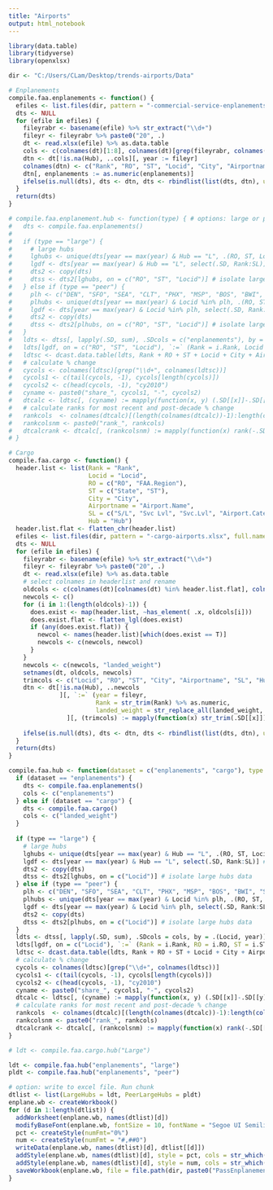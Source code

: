 ```yaml
---
title: "Airports"
output: html_notebook
---
```


```r
library(data.table)
library(tidyverse)
library(openxlsx)

dir <- "C:/Users/CLam/Desktop/trends-airports/Data"

# Enplanements
compile.faa.enplanements <- function() {
  efiles <- list.files(dir, pattern = "-commercial-service-enplanements.xlsx", full.names = T)
  dts <- NULL
  for (efile in efiles) {
    fileyrabr <- basename(efile) %>% str_extract("\\d+")
    fileyr <- fileyrabr %>% paste0("20", .)
    dt <- read.xlsx(efile) %>% as.data.table
    cols <- c(colnames(dt)[1:8], colnames(dt)[grep(fileyrabr, colnames(dt))])
    dtn <- dt[!is.na(Hub), ..cols][, year := fileyr]
    colnames(dtn) <- c("Rank", "RO", "ST", "Locid", "City", "Airportname", "SL", "Hub", "enplanements", "year")
    dtn[, enplanements := as.numeric(enplanements)]
    ifelse(is.null(dts), dts <- dtn, dts <- rbindlist(list(dts, dtn), use.names = T))
  }
  return(dts)
}

# compile.faa.enplanement.hub <- function(type) { # options: large or peer
#   dts <- compile.faa.enplanements()
#   
#   if (type == "large") {
#     # large hubs
#     lghubs <- unique(dts[year == max(year) & Hub == "L", .(RO, ST, Locid)]) # current large hubs data table
#     lgdf <- dts[year == max(year) & Hub == "L", select(.SD, Rank:SL)] # current large hub 'template' You can use dplyr methods within data.table!
#     dts2 <- copy(dts)
#     dtss <- dts2[lghubs, on = c("RO", "ST", "Locid")] # isolate large hubs data
#   } else if (type == "peer") {
#     plh <- c("DEN", "SFO", "SEA", "CLT", "PHX", "MSP", "BOS", "BWI", "SAN", "TPA", "PDX") # Locid
#     plhubs <- unique(dts[year == max(year) & Locid %in% plh, .(RO, ST, Locid)]) # peer large hubs data table
#     lgdf <- dts[year == max(year) & Locid %in% plh, select(.SD, Rank:SL)] # current large hub 'template' You can use dplyr methods within data.table!
#     dts2 <- copy(dts)
#     dtss <- dts2[plhubs, on = c("RO", "ST", "Locid")] # isolate large hubs data
#   }
#   ldts <- dtss[, lapply(.SD, sum), .SDcols = c("enplanements"), by = .(RO, ST, Locid, year)] # reconcile data
#   ldts[lgdf, on = c("RO", "ST", "Locid"), `:=` (Rank = i.Rank, Locid = i.Locid, City = i.City, Airportname = i.Airportname, SL = i.SL)] # join data
#   ldtsc <- dcast.data.table(ldts, Rank + RO + ST + Locid + City + Airportname + SL ~ paste0("cy", year), value.var = "enplanements")
#   # calculate % change
#   cycols <- colnames(ldtsc)[grep("\\d+", colnames(ldtsc))]
#   cycols1 <- c(tail(cycols, -1), cycols[length(cycols)])
#   cycols2 <- c(head(cycols, -1), "cy2010")
#   cyname <- paste0("share_", cycols1, "-", cycols2)
#   dtcalc <- ldtsc[, (cyname) := mapply(function(x, y) (.SD[[x]]-.SD[[y]])/.SD[[y]], cycols1, cycols2, SIMPLIFY = F)]
#   # calculate ranks for most recent and post-decade % change
#   rankcols  <- colnames(dtcalc)[(length(colnames(dtcalc))-1):length(colnames(dtcalc))]
#   rankcolsnm <- paste0("rank_", rankcols)
#   dtcalcrank <- dtcalc[, (rankcolsnm) := mapply(function(x) rank(-.SD[[x]]), rankcols, SIMPLIFY = F)]
# }

# Cargo
compile.faa.cargo <- function() {
  header.list <- list(Rank = "Rank",
                      Locid = "Locid",
                      RO = c("RO", "FAA.Region"),
                      ST = c("State", "ST"),
                      City = "City",
                      Airportname = "Airport.Name",
                      SL = c("S/L", "Svc Lvl", "Svc.Lvl", "Airport.Category"),
                      Hub = "Hub")
  header.list.flat <- flatten_chr(header.list)
  efiles <- list.files(dir, pattern = "-cargo-airports.xlsx", full.names = T)
  dts <- NULL
  for (efile in efiles) {
    fileyrabr <- basename(efile) %>% str_extract("\\d+")
    fileyr <- fileyrabr %>% paste0("20", .)
    dt <- read.xlsx(efile) %>% as.data.table
    # select colnames in headerlist and rename
    oldcols <- c(colnames(dt)[colnames(dt) %in% header.list.flat], colnames(dt)[str_which(colnames(dt), paste0(".*", fileyrabr, ".*Landed\\.Weight"))])
    newcols <- c()
    for (i in 1:(length(oldcols)-1)) {
      does.exist <- map(header.list, ~has_element( .x, oldcols[i]))
      does.exist.flat <- flatten_lgl(does.exist)
      if (any(does.exist.flat)) {
        newcol <- names(header.list)[which(does.exist == T)]
        newcols <- c(newcols, newcol)
      }
    }
    newcols <- c(newcols, "landed_weight")
    setnames(dt, oldcols, newcols)
    trimcols <- c("Locid", "RO", "ST", "City", "Airportname", "SL", "Hub")
    dtn <- dt[!is.na(Hub), ..newcols
              ][, `:=` (year = fileyr,
                        Rank = str_trim(Rank) %>% as.numeric,
                        landed_weight = str_replace_all(landed_weight, ",", "") %>% str_trim %>% as.numeric)
                ][, (trimcols) := mapply(function(x) str_trim(.SD[[x]]), trimcols, SIMPLIFY = F)]
    
    ifelse(is.null(dts), dts <- dtn, dts <- rbindlist(list(dts, dtn), use.names = T))
  }
  return(dts)
}

compile.faa.hub <- function(dataset = c("enplanements", "cargo"), type = c("large", "peer")) {
  if (dataset == "enplanements") {
    dts <- compile.faa.enplanements()
    cols <- c("enplanements")
  } else if (dataset == "cargo") {
    dts <- compile.faa.cargo()
    cols <- c("landed_weight")
  }
 
  if (type == "large") {
    # large hubs
    lghubs <- unique(dts[year == max(year) & Hub == "L", .(RO, ST, Locid)]) # current large hubs data table
    lgdf <- dts[year == max(year) & Hub == "L", select(.SD, Rank:SL)] # current large hub 'template' You can use dplyr methods within data.table!
    dts2 <- copy(dts)
    dtss <- dts2[lghubs, on = c("Locid")] # isolate large hubs data 
  } else if (type == "peer") {
    plh <- c("DEN", "SFO", "SEA", "CLT", "PHX", "MSP", "BOS", "BWI", "SAN", "TPA", "PDX") # Locid
    plhubs <- unique(dts[year == max(year) & Locid %in% plh, .(RO, ST, Locid)]) # peer large hubs data table
    lgdf <- dts[year == max(year) & Locid %in% plh, select(.SD, Rank:SL)] # current large hub 'template' You can use dplyr methods within data.table!
    dts2 <- copy(dts)
    dtss <- dts2[plhubs, on = c("Locid")] # isolate large hubs data
  }
  ldts <- dtss[, lapply(.SD, sum), .SDcols = cols, by = .(Locid, year)] # reconcile data
  ldts[lgdf, on = c("Locid"), `:=` (Rank = i.Rank, RO = i.RO, ST = i.ST, City = i.City, Airportname = i.Airportname, SL = i.SL)] # join data
  ldtsc <- dcast.data.table(ldts, Rank + RO + ST + Locid + City + Airportname + SL ~ paste0("cy", year), value.var = cols)
  # calculate % change
  cycols <- colnames(ldtsc)[grep("\\d+", colnames(ldtsc))]
  cycols1 <- c(tail(cycols, -1), cycols[length(cycols)])
  cycols2 <- c(head(cycols, -1), "cy2010")
  cyname <- paste0("share_", cycols1, "-", cycols2)
  dtcalc <- ldtsc[, (cyname) := mapply(function(x, y) (.SD[[x]]-.SD[[y]])/.SD[[y]], cycols1, cycols2, SIMPLIFY = F)]
  # calculate ranks for most recent and post-decade % change
  rankcols  <- colnames(dtcalc)[(length(colnames(dtcalc))-1):length(colnames(dtcalc))]
  rankcolsnm <- paste0("rank_", rankcols)
  dtcalcrank <- dtcalc[, (rankcolsnm) := mapply(function(x) rank(-.SD[[x]]), rankcols, SIMPLIFY = F)]
}


```

```r
# ldt <- compile.faa.cargo.hub("Large")
```

```r

ldt <- compile.faa.hub("enplanements", "large")
pldt <- compile.faa.hub("enplanements", "peer")
```

```r
# option: write to excel file. Run chunk
dtlist <- list(LargeHubs = ldt, PeerLargeHubs = pldt)
enplane.wb <- createWorkbook()
for (d in 1:length(dtlist)) {
  addWorksheet(enplane.wb, names(dtlist)[d])
  modifyBaseFont(enplane.wb, fontSize = 10, fontName = "Segoe UI Semilight")
  pct <- createStyle(numFmt="0%")
  num <- createStyle(numFmt = "#,##0")
  writeData(enplane.wb, names(dtlist)[d], dtlist[[d]])
  addStyle(enplane.wb, names(dtlist)[d], style = pct, cols = str_which(colnames(dtlist[[d]]), "^share_"), rows = c(2:(nrow(dtlist[[d]])+1)), gridExpand = T)
  addStyle(enplane.wb, names(dtlist)[d], style = num, cols = str_which(colnames(dtlist[[d]]), "^cy"), rows = c(2:(nrow(dtlist[[d]])+1)), gridExpand = T, stack = T)
  saveWorkbook(enplane.wb, file = file.path(dir, paste0("PassEnplanementsbyAirport_", Sys.Date(), ".xlsx")), overwrite = T)
}

```


